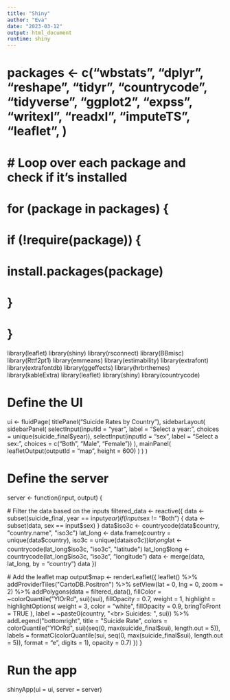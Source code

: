 ```yaml
---
title: "Shiny"
author: "Eva"
date: "2023-03-12"
output: html_document
runtime: shiny
---
```


# packages <- c("wbstats", "dplyr", "reshape", "tidyr", "countrycode", "tidyverse", "ggplot2", "expss", "writexl", "readxl", "imputeTS", "leaflet", )
# 
# # Loop over each package and check if it's installed
# for (package in packages) {
#   if (!require(package)) {
#     install.packages(package)
#   }
# }

library(leaflet)
library(shiny)
library(rsconnect)
library(BBmisc)
library(Rttf2pt1)
library(emmeans)
library(estimability)
library(extrafont)
library(extrafontdb)
library(ggeffects)
library(hrbrthemes)
library(kableExtra)
library(leaflet)
library(shiny)
library(countrycode)

# Define the UI
ui <- fluidPage(
  titlePanel("Suicide Rates by Country"),
  sidebarLayout(
    sidebarPanel(
      selectInput(inputId = "year",
                  label = "Select a year:",
                  choices = unique(suicide_final$year)),
      selectInput(inputId = "sex",
                  label = "Select a sex:",
                  choices = c("Both", "Male", "Female"))
    ),
    mainPanel(
      leafletOutput(outputId = "map", height = 600)
    )
  )
)

# Define the server
server <- function(input, output) {
  
  # Filter the data based on the inputs
  filtered_data <- reactive({
    data <- subset(suicide_final, year == input$year)
    if (input$sex != "Both") {
      data <- subset(data, sex == input$sex)
    }
    data$iso3c <- countrycode(data$country, "country.name", "iso3c")
    lat_long <- data.frame(country = unique(data$country),
                           iso3c = unique(data$iso3c))
    lat_long$lat <- countrycode(lat_long$iso3c, "iso3c", "latitude")
    lat_long$long <- countrycode(lat_long$iso3c, "iso3c", "longitude")
    data <- merge(data, lat_long, by = "country")
    data
  })
  
  # Add the leaflet map
  output$map <- renderLeaflet({
    leaflet() %>%
      addProviderTiles("CartoDB.Positron") %>%
      setView(lat = 0, lng = 0, zoom = 2) %>%
      addPolygons(data = filtered_data(),
                  fillColor = ~colorQuantile("YlOrRd", sui)(sui),
                  fillOpacity = 0.7,
                  weight = 1,
                  highlight = highlightOptions(
                    weight = 3,
                    color = "white",
                    fillOpacity = 0.9,
                    bringToFront = TRUE
                  ),
                  label = ~paste0(country, "<br> Suicides: ", sui)) %>%
      addLegend("bottomright", 
                title = "Suicide Rate", 
                colors = colorQuantile("YlOrRd", sui)(seq(0, max(suicide_final$sui), length.out = 5)), 
                labels = formatC(colorQuantile(sui, seq(0, max(suicide_final$sui), length.out = 5)), 
                                 format = "e", 
                                 digits = 1),
                opacity = 0.7)
  })
}

# Run the app
shinyApp(ui = ui, server = server)
